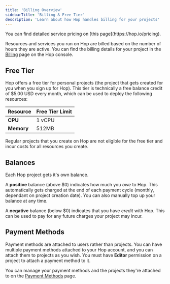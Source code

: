 ```yaml
---
title: 'Billing Overview'
sidebarTitle: 'Billing & Free Tier'
description: 'Learn about how Hop handles billing for your projects'
---
```


<Note>
	You can find detailed service pricing on [this page](https://hop.io/pricing).
</Note>

Resources and services you run on Hop are billed based on the number of hours they are active. You can find the billing details for your project in the [Billing](https://console.hop.io/billing) page on the Hop console.

## Free Tier

Hop offers a free tier for personal projects (the project that gets created for you when you sign up for Hop). This tier is technically a free balance credit of $5.00 USD every month, which can be used to deploy the following resources:

| Resource   | Free Tier Limit |
| ---------- | --------------- |
| **CPU**    | 1 vCPU          |
| **Memory** | 512MB           |

Regular projects that you create on Hop are not eligible for the free tier and incur costs for all resources you create.

## Balances

Each Hop project gets it's own balance.

A **positive** balance (above $0) indicates how much you _owe_ to Hop. This automatically gets charged at the end of each payment cycle (monthly, dependant on project creation date). You can also manually top up your balance at any time.

A **negative** balance (below $0) indicates that you have _credit_ with Hop. This can be used to pay for any future charges your project may incur.

## Payment Methods

Payment methods are attached to users rather than projects. You can have multiple payment methods attached to your Hop account, and you can attach them to projects as you wish. You must have **Editor** permission on a project to attach a payment method to it.

You can manage your payment methods and the projects they're attached to on the [Payment Methods](https://console.hop.io/settings/cards) page.
